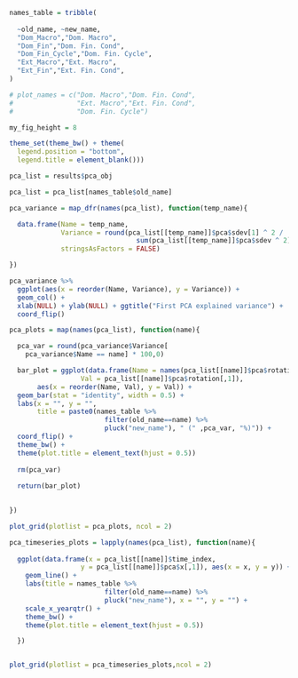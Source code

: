 
```r


names_table = tribble(
  
  ~old_name, ~new_name,
  "Dom_Macro","Dom. Macro",
  "Dom_Fin","Dom. Fin. Cond",
  "Dom_Fin_Cycle","Dom. Fin. Cycle",
  "Ext_Macro","Ext. Macro",
  "Ext_Fin","Ext. Fin. Cond",
)

# plot_names = c("Dom. Macro","Dom. Fin. Cond",
#                "Ext. Macro","Ext. Fin. Cond",
#                "Dom. Fin. Cycle")

my_fig_height = 8

theme_set(theme_bw() + theme(
  legend.position = "bottom",
  legend.title = element_blank()))

```


```r

pca_list = results$pca_obj

pca_list = pca_list[names_table$old_name]

pca_variance = map_dfr(names(pca_list), function(temp_name){

  data.frame(Name = temp_name,
             Variance = round(pca_list[[temp_name]]$pca$sdev[1] ^ 2 /
                                sum(pca_list[[temp_name]]$pca$sdev ^ 2),3),
             stringsAsFactors = FALSE)

})

```


```r

pca_variance %>% 
  ggplot(aes(x = reorder(Name, Variance), y = Variance)) + 
  geom_col() +
  xlab(NULL) + ylab(NULL) + ggtitle("First PCA explained variance") + 
  coord_flip()


```


```r

pca_plots = map(names(pca_list), function(name){

  pca_var = round(pca_variance$Variance[
    pca_variance$Name == name] * 100,0)

  bar_plot = ggplot(data.frame(Name = names(pca_list[[name]]$pca$rotation[,1]),
                  Val = pca_list[[name]]$pca$rotation[,1]),
       aes(x = reorder(Name, Val), y = Val)) +
  geom_bar(stat = "identity", width = 0.5) +
  labs(x = "", y = "",
       title = paste0(names_table %>%
                        filter(old_name==name) %>%
                        pluck("new_name"), " (" ,pca_var, "%)")) +
  coord_flip() +
  theme_bw() +
  theme(plot.title = element_text(hjust = 0.5))
  
  rm(pca_var)
  
  return(bar_plot)
  

})

plot_grid(plotlist = pca_plots, ncol = 2)

```


```r


pca_timeseries_plots = lapply(names(pca_list), function(name){
  
  ggplot(data.frame(x = pca_list[[name]]$time_index,
                  y = pca_list[[name]]$pca$x[,1]), aes(x = x, y = y)) + 
    geom_line() + 
    labs(title = names_table %>%
                        filter(old_name==name) %>%
                        pluck("new_name"), x = "", y = "") + 
    scale_x_yearqtr() + 
    theme_bw() + 
    theme(plot.title = element_text(hjust = 0.5))

  })


plot_grid(plotlist = pca_timeseries_plots,ncol = 2)

```

